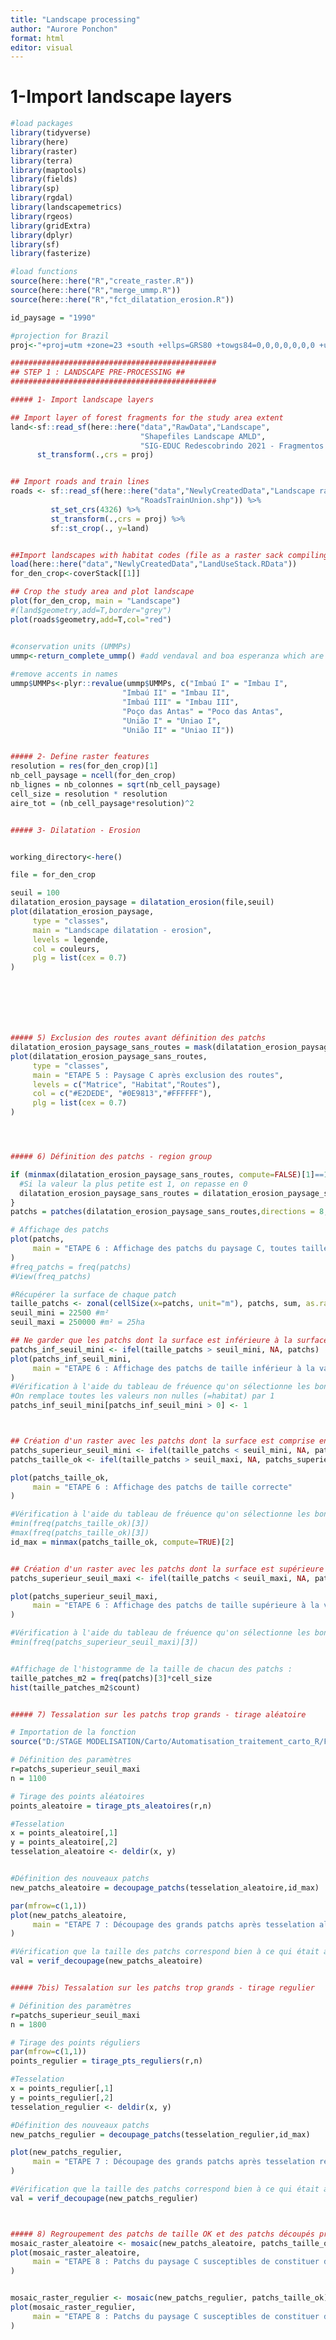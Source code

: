 ```yaml
---
title: "Landscape processing"
author: "Aurore Ponchon"
format: html
editor: visual
---
```


# 1-Import landscape layers

```r
#load packages
library(tidyverse)
library(here)
library(raster)
library(terra)
library(maptools)
library(fields)
library(sp)
library(rgdal)
library(landscapemetrics)
library(rgeos) 
library(gridExtra)
library(dplyr)
library(sf)
library(fasterize)

#load functions
source(here::here("R","create_raster.R"))
source(here::here("R","merge_ummp.R"))
source(here::here("R","fct_dilatation_erosion.R"))

id_paysage = "1990"

#projection for Brazil
proj<-"+proj=utm +zone=23 +south +ellps=GRS80 +towgs84=0,0,0,0,0,0,0 +units=m +no_defs +type=crs"

##############################################
## STEP 1 : LANDSCAPE PRE-PROCESSING ##
##############################################

##### 1- Import landscape layers

## Import layer of forest fragments for the study area extent
land<-sf::read_sf(here::here("data","RawData","Landscape",
                             "Shapefiles Landscape AMLD",
                             "SIG-EDUC Redescobrindo 2021 - Fragmentos de Vegetação.shp")) %>% 
      st_transform(.,crs = proj)


## Import roads and train lines
roads <- sf::read_sf(here::here("data","NewlyCreatedData","Landscape raster","SHP", 
                             "RoadsTrainUnion.shp")) %>% 
         st_set_crs(4326) %>% 
         st_transform(.,crs = proj) %>% 
         sf::st_crop(., y=land)


##Import landscapes with habitat codes (file as a raster sack compiling 30 years)
load(here::here("data","NewlyCreatedData","LandUseStack.RData"))
for_den_crop<-coverStack[[1]]

## Crop the study area and plot landscape
plot(for_den_crop, main = "Landscape")
#(land$geometry,add=T,border="grey")
plot(roads$geometry,add=T,col="red")


#conservation units (UMMPs)
ummp<-return_complete_ummp() #add vendaval and boa esperanza which are missing in shapefile
  
#remove accents in names
ummp$UMMPs<-plyr::revalue(ummp$UMMPs, c("Imbaú I" = "Imbau I",
                         "Imbaú II" = "Imbau II",
                         "Imbaú III" = "Imbau III",
                         "Poço das Antas" = "Poco das Antas",
                         "União I" = "Uniao I",
                         "União II" = "Uniao II"))


##### 2- Define raster features
resolution = res(for_den_crop)[1]
nb_cell_paysage = ncell(for_den_crop)
nb_lignes = nb_colonnes = sqrt(nb_cell_paysage)
cell_size = resolution * resolution
aire_tot = (nb_cell_paysage*resolution)^2


##### 3- Dilatation - Erosion


working_directory<-here()

file = for_den_crop

seuil = 100
dilatation_erosion_paysage = dilatation_erosion(file,seuil)
plot(dilatation_erosion_paysage, 
     type = "classes", 
     main = "Landscape dilatation - erosion",
     levels = legende,
     col = couleurs, 
     plg = list(cex = 0.7)
)







##### 5) Exclusion des routes avant définition des patchs
dilatation_erosion_paysage_sans_routes = mask(dilatation_erosion_paysage,roads, inverse=TRUE)
plot(dilatation_erosion_paysage_sans_routes, 
     type = "classes", 
     main = "ETAPE 5 : Paysage C après exclusion des routes",
     levels = c("Matrice", "Habitat","Routes"),
     col = c("#E2DEDE", "#0E9813","#FFFFFF"), 
     plg = list(cex = 0.7)
)




##### 6) Définition des patchs - region group

if (minmax(dilatation_erosion_paysage_sans_routes, compute=FALSE)[1]==1) { 
  #Si la valeur la plus petite est 1, on repasse en 0
  dilatation_erosion_paysage_sans_routes = dilatation_erosion_paysage_sans_routes-1
}
patchs = patches(dilatation_erosion_paysage_sans_routes,directions = 8, zeroAsNA=TRUE, allowGaps=FALSE)

# Affichage des patchs
plot(patchs,  
     main = "ETAPE 6 : Affichage des patchs du paysage C, toutes tailles confondues"
)
#freq_patchs = freq(patchs)
#View(freq_patchs)

#Récupérer la surface de chaque patch
taille_patchs <- zonal(cellSize(x=patchs, unit="m"), patchs, sum, as.raster=TRUE)
seuil_mini = 22500 #m²
seuil_maxi = 250000 #m² = 25ha

## Ne garder que les patchs dont la surface est inférieure à la surface minimum, pour le fichier de couts
patchs_inf_seuil_mini <- ifel(taille_patchs > seuil_mini, NA, patchs)
plot(patchs_inf_seuil_mini, 
     main = "ETAPE 6 : Affichage des patchs de taille inférieur à la valeur minimale"
)
#Vérification à l'aide du tableau de fréuence qu'on sélectionne les bons patchs OK: max(freq(patchs_inf_seuil_mini)[3])
#On remplace toutes les valeurs non nulles (=habitat) par 1
patchs_inf_seuil_mini[patchs_inf_seuil_mini > 0] <- 1



## Création d'un raster avec les patchs dont la surface est comprise entre min et max
patchs_superieur_seuil_mini <- ifel(taille_patchs < seuil_mini, NA, patchs)
patchs_taille_ok <- ifel(taille_patchs > seuil_maxi, NA, patchs_superieur_seuil_mini)

plot(patchs_taille_ok, 
     main = "ETAPE 6 : Affichage des patchs de taille correcte"
)

#Vérification à l'aide du tableau de fréuence qu'on sélectionne les bons patchs OK: 
#min(freq(patchs_taille_ok)[3])
#max(freq(patchs_taille_ok)[3])
id_max = minmax(patchs_taille_ok, compute=TRUE)[2]


## Création d'un raster avec les patchs dont la surface est supérieure au max --> tessalation
patchs_superieur_seuil_maxi <- ifel(taille_patchs < seuil_maxi, NA, patchs)

plot(patchs_superieur_seuil_maxi, 
     main = "ETAPE 6 : Affichage des patchs de taille supérieure à la valeur maximale"
)

#Vérification à l'aide du tableau de fréuence qu'on sélectionne les bons patchs OK: 
#min(freq(patchs_superieur_seuil_maxi)[3])


#Affichage de l'histogramme de la taille de chacun des patchs : 
taille_patches_m2 = freq(patchs)[3]*cell_size
hist(taille_patches_m2$count)


##### 7) Tessalation sur les patchs trop grands - tirage aléatoire

# Importation de la fonction
source("D:/STAGE MODELISATION/Carto/Automatisation_traitement_carto_R/Fonctions/fct_tessalation.R")

# Définition des paramètres
r=patchs_superieur_seuil_maxi
n = 1100

# Tirage des points aléatoires
points_aleatoire = tirage_pts_aleatoires(r,n)

#Tesselation
x = points_aleatoire[,1]
y = points_aleatoire[,2]
tesselation_aleatoire <- deldir(x, y)


#Définition des nouveaux patchs
new_patchs_aleatoire = decoupage_patchs(tesselation_aleatoire,id_max)

par(mfrow=c(1,1))
plot(new_patchs_aleatoire, 
     main = "ETAPE 7 : Découpage des grands patchs après tesselation aléatoire"
)

#Vérification que la taille des patchs correspond bien à ce qui était attendu
val = verif_decoupage(new_patchs_aleatoire)


##### 7bis) Tessalation sur les patchs trop grands - tirage regulier

# Définition des paramètres
r=patchs_superieur_seuil_maxi
n = 1800

# Tirage des points réguliers
par(mfrow=c(1,1))
points_regulier = tirage_pts_reguliers(r,n)

#Tesselation
x = points_regulier[,1]
y = points_regulier[,2]
tesselation_regulier <- deldir(x, y)

#Définition des nouveaux patchs
new_patchs_regulier = decoupage_patchs(tesselation_regulier,id_max)

plot(new_patchs_regulier, 
     main = "ETAPE 7 : Découpage des grands patchs après tesselation regulière"
)

#Vérification que la taille des patchs correspond bien à ce qui était attendu
val = verif_decoupage(new_patchs_regulier)



##### 8) Regroupement des patchs de taille OK et des patchs découpés précédement
mosaic_raster_aleatoire <- mosaic(new_patchs_aleatoire, patchs_taille_ok)
plot(mosaic_raster_aleatoire, 
     main = "ETAPE 8 : Patchs du paysage C susceptibles de constituer de l'habitat pour l'écureuil roux - tesselation aléatoire"
)


mosaic_raster_regulier <- mosaic(new_patchs_regulier, patchs_taille_ok)
plot(mosaic_raster_regulier, 
     main = "ETAPE 8 : Patchs du paysage C susceptibles de constituer de l'habitat pour l'écureuil roux - tesselation régulière"
)



```
